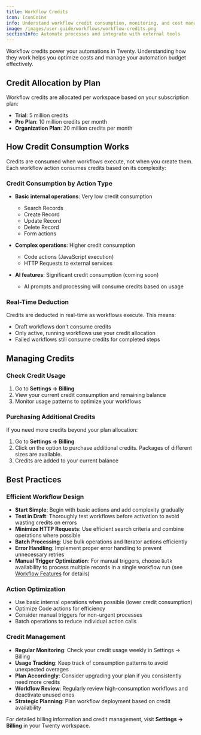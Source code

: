 ```yaml
---
title: Workflow Credits
icon: IconCoins
info: Understand workflow credit consumption, monitoring, and cost management for your automations.
image: /images/user-guide/workflows/workflow-credits.png
sectionInfo: Automate processes and integrate with external tools
---
```


Workflow credits power your automations in Twenty. Understanding how they work helps you optimize costs and manage your automation budget effectively.

## Credit Allocation by Plan

Workflow credits are allocated per workspace based on your subscription plan:

- **Trial**: 5 million credits
- **Pro Plan**: 10 million credits per month
- **Organization Plan**: 20 million credits per month

## How Credit Consumption Works

Credits are consumed when workflows execute, not when you create them. Each workflow action consumes credits based on its complexity:

### Credit Consumption by Action Type

- **Basic internal operations**: Very low credit consumption
  - Search Records
  - Create Record
  - Update Record
  - Delete Record
  - Form actions

- **Complex operations**: Higher credit consumption
  - Code actions (JavaScript execution)
  - HTTP Requests to external services


- **AI features**: Significant credit consumption (coming soon)
  - AI prompts and processing will consume credits based on usage

### Real-Time Deduction

Credits are deducted in real-time as workflows execute. This means:
- Draft workflows don't consume credits
- Only active, running workflows use your credit allocation
- Failed workflows still consume credits for completed steps

## Managing Credits

### Check Credit Usage
1. Go to **Settings → Billing**
2. View your current credit consumption and remaining balance
3. Monitor usage patterns to optimize your workflows

### Purchasing Additional Credits
If you need more credits beyond your plan allocation:
1. Go to **Settings → Billing**
2. Click on the option to purchase additional credits. Packages of different sizes are available.
3. Credits are added to your current balance

## Best Practices

### Efficient Workflow Design
- **Start Simple**: Begin with basic actions and add complexity gradually
- **Test in Draft**: Thoroughly test workflows before activation to avoid wasting credits on errors
- **Minimize HTTP Requests**: Use efficient search criteria and combine operations where possible
- **Batch Processing**: Use bulk operations and Iterator actions efficiently
- **Error Handling**: Implement proper error handling to prevent unnecessary retries
- **Manual Trigger Optimization**: For manual triggers, choose `Bulk` availability to process multiple records in a single workflow run (see [Workflow Features](/user-guide/section/workflows/workflow-features) for details)

### Action Optimization
- Use basic internal operations when possible (lower credit consumption)
- Optimize Code actions for efficiency
- Consider manual triggers for non-urgent processes
- Batch operations to reduce individual action calls

### Credit Management
- **Regular Monitoring**: Check your credit usage weekly in Settings → Billing
- **Usage Tracking**: Keep track of consumption patterns to avoid unexpected overages
- **Plan Accordingly**: Consider upgrading your plan if you consistently need more credits
- **Workflow Review**: Regularly review high-consumption workflows and deactivate unused ones
- **Strategic Planning**: Plan workflow deployment based on credit availability

For detailed billing information and credit management, visit **Settings → Billing** in your Twenty workspace.


